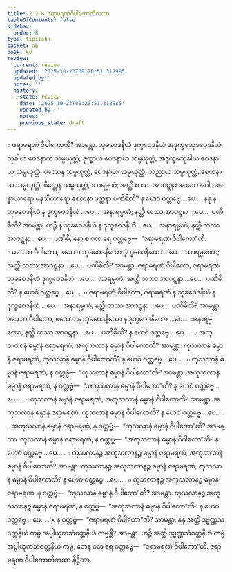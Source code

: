 ```yaml
---
title: 2.2.8 ဇရာမရဏံဝိပါကောတိကထာ
tableOfContents: false
sidebar:
  order: 8
type: tipitaka
basket: ab
book: kv
review:
  current: review
  updated: '2025-10-23T09:20:51.312985'
  updated_by: ''
  notes: ''
  history:
  - state: review
    date: '2025-10-23T09:20:51.312985'
    updated_by: ''
    notes: ''
    previous_state: draft
---
```



<ReviewStatus review={frontmatter.review} showDetails={true} />

<HypothesisAnnotation frontmatter={frontmatter} />

<DynamicBreadcrumb />

<Division number="495" book="kv" e="ch" v="32" p="264">

<Paragraph number="1689" book="kv">
๐ ဇရာမရဏံ ဝိပါကောတိ? အာမန္တာ. သုခဝေဒနိယံ ဒုက္ခဝေဒနိယံ အဒုက္ခမသုခဝေဒနိယံ, သုခါယ ဝေဒနာယ သမ္ပယုတ္တံ, ဒုက္ခာယ ဝေဒနာယ သမ္ပယုတ္တံ, အဒုက္ခမသုခါယ ဝေဒနာယ သမ္ပယုတ္တံ, ဖဿေန သမ္ပယုတ္တံ, ဝေဒနာယ သမ္ပယုတ္တံ, သညာယ သမ္ပယုတ္တံ, စေတနာယ သမ္ပယုတ္တံ, စိတ္တေန သမ္ပယုတ္တံ, သာရမ္မဏံ; အတ္ထိ တဿ အာဝဋ္ဋနာ အာဘောဂေါ သမန္နာဟာရော မနသိကာရော စေတနာ ပတ္ထနာ ပဏိဓီတိ? န ဟေဝံ ဝတ္တဗ္ဗေ …ပေ…  နနု န သုခဝေဒနိယံ န ဒုက္ခဝေဒနိယံ …ပေ…  အနာရမ္မဏံ; နတ္ထိ တဿ အာဝဋ္ဋနာ …ပေ…  ပဏိဓီတိ? အာမန္တာ. ဟဉ္စိ န သုခဝေဒနိယံ န ဒုက္ခဝေဒနိယံ …ပေ…  အနာရမ္မဏံ; နတ္ထိ တဿ အာဝဋ္ဋနာ …ပေ…  ပဏိဓိ, နော စ ဝတ ရေ ဝတ္တဗ္ဗေ—  “ဇရာမရဏံ ဝိပါကော”တိ.
</Paragraph>

<Paragraph number="1690" book="kv">
๐ ဖဿော ဝိပါကော, ဖဿော သုခဝေဒနိယော ဒုက္ခဝေဒနိယော …ပေ…  သာရမ္မဏော; အတ္ထိ တဿ အာဝဋ္ဋနာ …ပေ…  ပဏိဓီတိ? အာမန္တာ. ဇရာမရဏံ ဝိပါကော, ဇရာမရဏံ သုခဝေဒနိယံ ဒုက္ခဝေဒနိယံ …ပေ…  သာရမ္မဏံ; အတ္ထိ တဿ အာဝဋ္ဋနာ …ပေ…  ပဏိဓီတိ? န ဟေဝံ ဝတ္တဗ္ဗေ …ပေ… .
</Paragraph>

<Paragraph number="1691" book="kv">
๐ ဇရာမရဏံ ဝိပါကော, ဇရာမရဏံ န သုခဝေဒနိယံ န ဒုက္ခဝေဒနိယံ …ပေ…  အနာရမ္မဏံ; နတ္ထိ တဿ အာဝဋ္ဋနာ …ပေ…  ပဏိဓီတိ? အာမန္တာ. ဖဿော ဝိပါကော, ဖဿော န သုခဝေဒနိယော န ဒုက္ခဝေဒနိယော …ပေ…  အနာရမ္မဏော; နတ္ထိ တဿ အာဝဋ္ဋနာ …ပေ…  ပဏိဓီတိ? န ဟေဝံ ဝတ္တဗ္ဗေ …ပေ… .
</Paragraph>

</Division>
<Division number="496" book="kv" e="ch" v="32" p="265">

<Paragraph number="1692" book="kv">
๐ အကုသလာနံ ဓမ္မာနံ ဇရာမရဏံ, အကုသလာနံ ဓမ္မာနံ ဝိပါကောတိ? အာမန္တာ. ကုသလာနံ ဓမ္မာနံ ဇရာမရဏံ, ကုသလာနံ ဓမ္မာနံ ဝိပါကောတိ? န ဟေဝံ ဝတ္တဗ္ဗေ …ပေ… .
</Paragraph>

<Paragraph number="1693" book="kv">
๐ ကုသလာနံ ဓမ္မာနံ ဇရာမရဏံ, န ဝတ္တဗ္ဗံ—  “ကုသလာနံ ဓမ္မာနံ ဝိပါကော”တိ? အာမန္တာ. အကုသလာနံ ဓမ္မာနံ ဇရာမရဏံ, န ဝတ္တဗ္ဗံ—  “အကုသလာနံ ဓမ္မာနံ ဝိပါကော”တိ? န ဟေဝံ ဝတ္တဗ္ဗေ …ပေ… .
</Paragraph>

<Paragraph number="1694" book="kv">
๐ ကုသလာနံ ဓမ္မာနံ ဇရာမရဏံ, အကုသလာနံ ဓမ္မာနံ ဝိပါကောတိ? အာမန္တာ. အကုသလာနံ ဓမ္မာနံ ဇရာမရဏံ, ကုသလာနံ ဓမ္မာနံ ဝိပါကောတိ? န ဟေဝံ ဝတ္တဗ္ဗေ …ပေ… .
</Paragraph>

<Paragraph number="1695" book="kv">
๐ အကုသလာနံ ဓမ္မာနံ ဇရာမရဏံ, န ဝတ္တဗ္ဗံ—  “ကုသလာနံ ဓမ္မာနံ ဝိပါကော”တိ? အာမန္တာ. ကုသလာနံ ဓမ္မာနံ ဇရာမရဏံ, န ဝတ္တဗ္ဗံ—  “အကုသလာနံ ဓမ္မာနံ ဝိပါကော”တိ? န ဟေဝံ ဝတ္တဗ္ဗေ …ပေ… .
</Paragraph>

<Paragraph number="1696" book="kv">
๐ ကုသလာနဉ္စ အကုသလာနဉ္စ ဓမ္မာနံ ဇရာမရဏံ, အကုသလာနံ ဓမ္မာနံ ဝိပါကောတိ? အာမန္တာ. ကုသလာနဉ္စ အကုသလာနဉ္စ ဓမ္မာနံ ဇရာမရဏံ, ကုသလာနံ ဓမ္မာနံ ဝိပါကောတိ? န ဟေဝံ ဝတ္တဗ္ဗေ …ပေ… .
</Paragraph>

<Paragraph number="1697" book="kv">
๐ ကုသလာနဉ္စ အကုသလာနဉ္စ ဓမ္မာနံ ဇရာမရဏံ, န ဝတ္တဗ္ဗံ—  “ကုသလာနံ ဓမ္မာနံ ဝိပါကော”တိ? အာမန္တာ. ကုသလာနဉ္စ အကုသလာနဉ္စ ဓမ္မာနံ ဇရာမရဏံ, န ဝတ္တဗ္ဗံ—  “အကုသလာနံ ဓမ္မာနံ ဝိပါကော”တိ? န ဟေဝံ ဝတ္တဗ္ဗေ …ပေ… .
</Paragraph>

</Division>
<Division number="497" book="kv" e="ch" v="32" p="265">

<Paragraph number="1698" book="kv">
× န ဝတ္တဗ္ဗံ—  “ဇရာမရဏံ ဝိပါကော”တိ? အာမန္တာ. နနု အတ္ထိ ဒုဗ္ဗဏ္ဏသံဝတ္တနိယံ ကမ္မံ အပ္ပါယုကသံဝတ္တနိယံ ကမ္မန္တိ? အာမန္တာ. ဟဉ္စိ အတ္ထိ ဒုဗ္ဗဏ္ဏသံဝတ္တနိယံ ကမ္မံ အပ္ပါယုကသံဝတ္တနိယံ ကမ္မံ, တေန ဝတ ရေ ဝတ္တဗ္ဗေ—  “ဇရာမရဏံ ဝိပါကော”တိ.

</Paragraph>
</Division>

<Paragraph number="1699" type="center" book="kv">
ဇရာမရဏံ ဝိပါကောတိကထာ နိဋ္ဌိတာ.
</Paragraph>